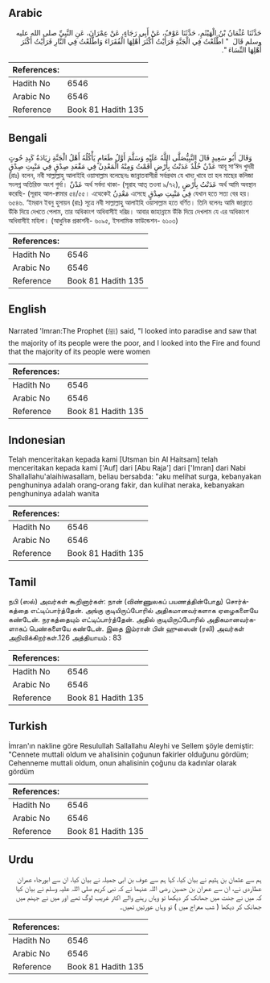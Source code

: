 ## Arabic


<div dir="rtl" lang="ar" style={{fontSize:'larger',backgroundColor:'#f8f9fa',padding:20}}>
حَدَّثَنَا عُثْمَانُ بْنُ الْهَيْثَمِ، حَدَّثَنَا عَوْفٌ، عَنْ أَبِي رَجَاءٍ، عَنْ عِمْرَانَ، عَنِ النَّبِيِّ صلى الله عليه وسلم قَالَ ‏ "‏ اطَّلَعْتُ فِي الْجَنَّةِ فَرَأَيْتُ أَكْثَرَ أَهْلِهَا الْفُقَرَاءَ وَاطَّلَعْتُ فِي النَّارِ فَرَأَيْتُ أَكْثَرَ أَهْلِهَا النِّسَاءَ ‏"‏‏.‏
</div>
<div style={{backgroundColor:'#f8f9fa',padding:20, marginBottom: 10}}><table> <thead> <tr> <th>References:</th> <th></th> </tr> </thead> <tbody><tr><td>Hadith No</td><td>6546</td></tr><tr><td>Arabic No</td><td>6546</td></tr><tr><td>Reference</td><td>Book 81 Hadith 135</td></tr></tbody></table></div>

## Bengali


<div dir="ltr" lang="bn" style={{fontSize:'larger',backgroundColor:'#f8f9fa',padding:20}}>
وَقَالَ أَبُو سَعِيدٍ قَالَ النَّبِيُّصَلَّى اللَّهُ عَلَيْهِ وَسَلَّمَ أَوَّلُ طَعَامٍ يَأْكُلُهُ أَهْلُ الْجَنَّةِ زِيَادَةُ كَبِدِ حُوتٍ عَدْنٌ خُلْدٌ عَدَنْتُ بِأَرْضٍ أَقَمْتُ وَمِنْهُ الْمَعْدِنُ فِي مَقْعَدِ صِدْقٍ فِي مَنْبِتِ صِدْقٍ আবূ সা‘ঈদ খুদরী (রাঃ) বলেন, নবী সাল্লাল্লাহু আলাইহি ওয়াসাল্লাম বলেছেনঃ জান্নাতবাসীরা সর্বপ্রথম যে খাদ্য খাবে তা হল মাছের কলিজা সংলগ্ন অতিরিক্ত অংশ গুর্দা। عَدْنٌ অর্থ সর্বদা থাকা- (সূরাহ আত্ তওবা ৯/৭২), عَدَنْتُ بِأَرْضٍ অর্থ আমি অবস্থান করেছি- (সূরাহ আল-ক্বামার ৫৪/৫৫। এত্থেকেই مَعْدِنُ এসেছে فِي مَنْبِتِ صِدْقٍ যেখান হতে সত্য বের হয়। ৬৫৪৬. ‘ইমরান ইবনু হুসায়ন (রাঃ) সূত্রে নবী সাল্লাল্লাহু আলাইহি ওয়াসাল্লাম হতে বর্ণিত। তিনি বলেনঃ আমি জান্নাতে উঁকি দিয়ে দেখতে পেলাম, তার অধিকাংশ অধিবাসীই দরিদ্র। আবার জাহান্নামে উঁকি দিয়ে দেখলাম যে এর অধিকাংশ অধিবাসীই মহিলা। (আধুনিক প্রকাশনী- ৬০৯৫, ইসলামিক ফাউন্ডেশন- ৬১০৩)
</div>
<div style={{backgroundColor:'#f8f9fa',padding:20, marginBottom: 10}}><table> <thead> <tr> <th>References:</th> <th></th> </tr> </thead> <tbody><tr><td>Hadith No</td><td>6546</td></tr><tr><td>Arabic No</td><td>6546</td></tr><tr><td>Reference</td><td>Book 81 Hadith 135</td></tr></tbody></table></div>

## English


<div dir="ltr" lang="en" style={{fontSize:'larger',backgroundColor:'#f8f9fa',padding:20}}>
Narrated 'Imran:The Prophet (ﷺ) said, "I looked into paradise and saw that the majority of its people were the poor, and I looked into the Fire and found that the majority of its people were women
</div>
<div style={{backgroundColor:'#f8f9fa',padding:20, marginBottom: 10}}><table> <thead> <tr> <th>References:</th> <th></th> </tr> </thead> <tbody><tr><td>Hadith No</td><td>6546</td></tr><tr><td>Arabic No</td><td>6546</td></tr><tr><td>Reference</td><td>Book 81 Hadith 135</td></tr></tbody></table></div>

## Indonesian


<div dir="ltr" lang="id" style={{fontSize:'larger',backgroundColor:'#f8f9fa',padding:20}}>
Telah menceritakan kepada kami [Utsman bin Al Haitsam] telah menceritakan kepada kami ['Auf] dari [Abu Raja'] dari ['Imran] dari Nabi Shallallahu'alaihiwasallam, beliau bersabda: "aku melihat surga, kebanyakan penghuninya adalah orang-orang fakir, dan kulihat neraka, kebanyakan penghuninya adalah wanita
</div>
<div style={{backgroundColor:'#f8f9fa',padding:20, marginBottom: 10}}><table> <thead> <tr> <th>References:</th> <th></th> </tr> </thead> <tbody><tr><td>Hadith No</td><td>6546</td></tr><tr><td>Arabic No</td><td>6546</td></tr><tr><td>Reference</td><td>Book 81 Hadith 135</td></tr></tbody></table></div>

## Tamil


<div dir="ltr" lang="ta" style={{fontSize:'larger',backgroundColor:'#f8f9fa',padding:20}}>
நபி (ஸல்) அவர்கள் கூறினார்கள்: நான் (விண்ணுலகப் பயணத்தின்போது) சொர்க்கத்தை எட்டிப்பார்த்தேன். அங்கு குடியிருப்போரில் அதிகமானவர்களாக ஏழைகளையே கண்டேன். நரகத்தையும் எட்டிப்பார்த்தேன். அதில் குடியிருப்போரில் அதிகமானவர்களாகப் பெண்களையே கண்டேன். இதை இம்ரான் பின் ஹுஸைன் (ரலி) அவர்கள் அறிவிக்கிறர்கள்.126 அத்தியாயம் : 83
</div>
<div style={{backgroundColor:'#f8f9fa',padding:20, marginBottom: 10}}><table> <thead> <tr> <th>References:</th> <th></th> </tr> </thead> <tbody><tr><td>Hadith No</td><td>6546</td></tr><tr><td>Arabic No</td><td>6546</td></tr><tr><td>Reference</td><td>Book 81 Hadith 135</td></tr></tbody></table></div>

## Turkish


<div dir="ltr" lang="tr" style={{fontSize:'larger',backgroundColor:'#f8f9fa',padding:20}}>
İmran'ın nakline göre Resulullah Sallallahu Aleyhi ve Sellem şöyle demiştir: "Cennete muttali oldum ve ahalisinin çoğunun fakirler olduğunu gördüm; Cehenneme muttali oldum, onun ahalisinin çoğunu da kadınlar olarak gördüm
</div>
<div style={{backgroundColor:'#f8f9fa',padding:20, marginBottom: 10}}><table> <thead> <tr> <th>References:</th> <th></th> </tr> </thead> <tbody><tr><td>Hadith No</td><td>6546</td></tr><tr><td>Arabic No</td><td>6546</td></tr><tr><td>Reference</td><td>Book 81 Hadith 135</td></tr></tbody></table></div>

## Urdu


<div dir="rtl" lang="ur" style={{fontSize:'larger',backgroundColor:'#f8f9fa',padding:20}}>
ہم سے عثمان بن ہثیم نے بیان کیا، کہا ہم سے عوف بن ابی جمیلہ نے بیان کیا، ان سے ابورجاء عمران عطاردی نے، ان سے عمران بن حصین رضی اللہ عنہما نے کہ نبی کریم صلی اللہ علیہ وسلم نے بیان کیا کہ میں نے جنت میں جھانک کر دیکھا تو وہاں رہنے والے اکثر غریب لوگ تھے اور میں نے جہنم میں جھانک کر دیکھا ( شب معراج میں ) تو وہاں عورتیں تھیں۔
</div>
<div style={{backgroundColor:'#f8f9fa',padding:20, marginBottom: 10}}><table> <thead> <tr> <th>References:</th> <th></th> </tr> </thead> <tbody><tr><td>Hadith No</td><td>6546</td></tr><tr><td>Arabic No</td><td>6546</td></tr><tr><td>Reference</td><td>Book 81 Hadith 135</td></tr></tbody></table></div>